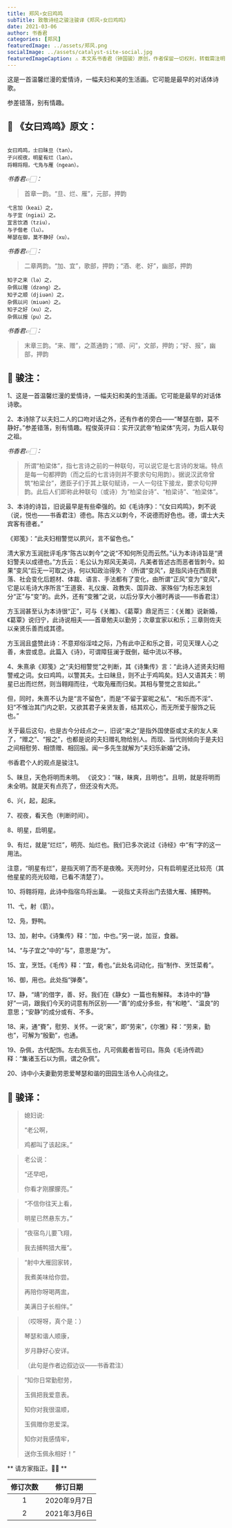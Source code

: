 ```yaml
---
title: 郑风∘女曰鸡鸣
subTitle: 致敬诗经之骏注骏译《郑风∘女曰鸡鸣》 
date: 2021-03-06 
author: 书香君
categories: [郑风]
featuredImage: ../assets/郑风.png
socialImage: ../assets/catalyst-site-social.jpg
featuredImageCaption: ⚠️️ 本文系书香君（钟国骏）原创，作者保留一切权利，转载需注明出处。
---
```


这是一首温馨烂漫的爱情诗，一幅夫妇和美的生活画。它可能是最早的对话体诗歌。

参差错落，别有情趣。

## 🌼 《女曰鸡鸣》原文：
```

女曰鸡鸣，士曰昧旦（tan）。
子兴视夜，明星有烂（lan）。
将翱将翔，弋凫与雁（ngean）。

```
*书香君👉🏻：* 

> 首章一韵。“旦、烂、雁”，元部，押韵

```
弋言加（keai）之，
与子宜（ngiai）之。
宜言饮酒（tziu），
与子偕老（lu）。
琴瑟在御，莫不静好（xu）。

```
*书香君👉🏻：* 

> 二章两韵。“加、宜”，歌部，押韵；“酒、老、好”，幽部，押韵

```
知子之来（lə）之，
杂佩以赠（dzəng）之。
知子之顺（djiuən）之，
杂佩以问（miuən）之。
知子之好（xu）之，
杂佩以报（pu）之。

```
*书香君👉🏻：* 

> 末章三韵。“来、赠”，之蒸通韵；“顺、问”，文部，押韵；“好、报”，幽部，押韵

## 🍁️ 骏注：

1、这是一首温馨烂漫的爱情诗，一幅夫妇和美的生活画。它可能是最早的对话体诗歌。

2、本诗除了以夫妇二人的口吻对话之外，还有作者的旁白——“琴瑟在御，莫不静好。”参差错落，别有情趣。程俊英评曰：实开汉武帝“柏梁体”先河，为后人联句之祖。

*书香君👉🏻：* 

> 所谓“柏梁体”，指七言诗之前的一种联句，可以说它是七言诗的发端。特点是每一句都押韵（而之后的七言诗则并不要求句句用韵）。据说汉武帝曾筑“柏梁台”，邀臣子们于其上联句赋诗，一人一句往下接龙，要求句句押韵。此后人们即称此种联句（或诗）为“柏梁台诗”、“柏梁诗”、“柏梁体”。

3、本诗的诗旨，旧说最早是有些牵强的。如《毛诗序》：“《女曰鸡鸣》，刺不说（说，悦也——书香君注）德也。陈古义以刺今，不说德而好色也。德，谓士大夫宾客有德者。”

《郑笺》：“此夫妇相警觉以夙兴，言不留色也。”

清大家方玉润批评毛序“陈古以刺今”之说“不知何所见而云然。”认为本诗诗旨是“贤妇警夫以成德也。”方氏云：毛公认为郑风无美词，凡美者皆述古而恶者皆刺今。如果“变风”后无一可取之诗，何以知政治得失？（所谓“变风”，是指风诗在西周衰落、社会变化后题材、体裁、语言、手法都有了变化，由所谓“正风”变为“变风”，它是以毛诗大序所言“王道衰、礼仪废、政教失、国异政、家殊俗”为标志来划分“正”与“变”的。此外，还有“变雅”之说，以后分享大小雅时再谈——书香君注）

方玉润甚至认为本诗很“正”，可与《关雎》、《葛覃》鼎足而三：《关雎》说新婚，《葛覃》说归宁，此诗说相夫——首章勉夫以勤劳；次章宜家以和乐；三章则佐夫以亲贤乐善而成其德。

方玉润且盛赞此诗：不意郑俗淫哇之际，乃有此中正和乐之音，可见天理人心之善，未尝或息。此篇入《诗》，可谓障狂澜于既倒，砥中流以不移。

4、朱熹承《郑笺》之“夫妇相警觉”之判断，其《诗集传》言：“此诗人述贤夫妇相警戒之词。女曰鸡鸣，以警其夫。士曰昧旦，则不止于鸡鸣矣。妇人又语其夫：明星已出而烂然，则当翱翔而往，弋取凫雁而归矣。其相与警觉之言如此。”

但，同时，朱熹不认为是“言不留色”，而是“不留于宴昵之私”、“和乐而不淫”、妇“不惟治其门内之职，又欲其君子亲贤友善，结其欢心，而无所爱于服饰之玩也。”

关于最后这句，也是古今分歧点之一，旧说“来之”是指外国使臣或丈夫的友人来了，“赠之”、“报之”，也都是说的夫妇赠礼物给别人。而现、当代则倾向于是夫妇之间相慰劳、相馈赠、相回报。闻一多先生就解为“夫妇乐新婚”之诗。

书香君个人的观点是骏注1。

5、昧旦，天色将明而未明。 《说文》：“昧，昧爽，且明也”。且明，就是将明而未全明。就是天有点亮了，但还没有大亮。

6、兴，起，起床。

7、视夜，看天色（判断时间）。

8、明星，启明星。

9、有烂，就是“烂烂”，明亮、灿烂也。我们已多次说过《诗经》中“有”字的这一用法。

注意，“明星有烂”，是指天明了而不是夜晚。天亮时分，只有启明星还比较亮（其他星星的亮光较暗，已看不清楚了）。

10、将翱将翔，此诗中指宿鸟将出巢。 一说指丈夫将出门去猎大雁、捕野鸭。

11、弋，射（箭）。

12、凫，野鸭。

13、加，射中。《诗集传》释：“加，中也。”另一说，加豆，食器。

14、“与子宜之”中的“与”，意思是“为”。

15、宜，烹饪。《毛传》释：“宜，肴也。”此处名词动化，指“制作、烹饪菜肴”。

16、御，用也。此处指“弹奏”。

17、静，“靖”的借字，善、好。我们在《静女》一篇也有解释。
本诗中的“静好”一词，跟我们今天的词意有所区别——“善”的成分多些，有“和睦”、“温良”的意思；“安静”的成分或有、不多。

18、来，通“賚”，慰劳、关怀。一说“来”，即“劳来”，《尔雅》释：“劳来，勤也”，可解为“殷勤”，也通。

19、杂佩，古代配饰。左右佩玉也，凡可佩戴者皆可曰。陈奂《毛诗传疏》释：“集诸玉石以为佩，谓之杂佩”。

20、诗中小夫妻勤劳恩爱琴瑟和谐的田园生活令人心向往之。

## 🍁️ 骏译：

> 媳妇说:
> 
> “老公啊，
> 
> 鸡都叫了该起床。”

> 老公说：
> 
> “还早吧，
> 
> 你看才刚朦朦亮。”

> “不信你往天上看，
> 
> 明星已然悬东方。”

> “夜宿鸟儿要飞翔，
> 
> 我去捕鸭猎大雁”。

> “射中大雁回家转，
> 
> 我煮美味给你尝。
> 
> 再陪你呀喝两盅，
> 
> 美满日子长相伴。”

> （哎呀呀，真个是：）
> 
> 琴瑟和谐人顺康，
> 
> 岁月静好心安详。
> 
> （此句是作者边叙边议——书香君注）

> “知你日常勤慰劳，
> 
> 玉佩把我爱意表。
> 
> 知你对我很温顺，
> 
> 玉佩赠你恩爱深。
> 
> 知你对我感情牢，
> 
> 送你玉佩永相好！”

** 请方家指正。🙏🏻 **

| 修订次数      | 修订日期 | 
|   :----: |    :----:   | 
| 1    | 2020年9月7日       | 
| 2    | 2021年3月6日       | 
